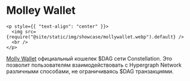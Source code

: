 # Molley Wallet

```mdx-code-block
<p style={{ "text-align": "center" }}>
  <img src={require("@site/static/img/showcase/mollywallet.webp").default} />
  <br />
</p>
```

[Molly Wallet](https://github.com/grvlle/constellation_wallet/) официальный кошелек $DAG сети Constellation. Это позволит пользователям взаимодействовать с Hypergraph Network различными способами, не ограничиваясь $DAG транзакциями.
